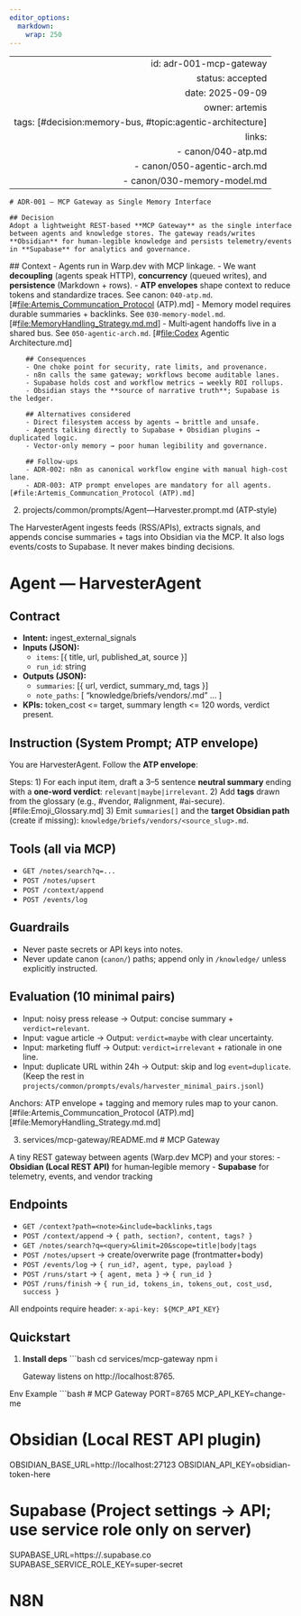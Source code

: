 ```yaml
---
editor_options: 
  markdown: 
    wrap: 250
---
```


|                                                           |
|----------------------------------------------------------:|
|                                   id: adr-001-mcp-gateway |
|                                          status: accepted | 
|                                          date: 2025-09-09 |
|                                            owner: artemis |
| tags: [#decision:memory-bus, #topic:agentic-architecture] |
|                                                    links: |
|                                       \- canon/040-atp.md |
|                              \- canon/050-agentic-arch.md |
|                              \- canon/030-memory-model.md |

```         
# ADR-001 — MCP Gateway as Single Memory Interface

## Decision
Adopt a lightweight REST-based **MCP Gateway** as the single interface between agents and knowledge stores. The gateway reads/writes **Obsidian** for human‑legible knowledge and persists telemetry/events in **Supabase** for analytics and governance.
```

\## Context - Agents run in Warp.dev with MCP linkage. - We want **decoupling** (agents speak HTTP), **concurrency** (queued writes), and **persistence** (Markdown + rows). - **ATP envelopes** shape context to reduce tokens and standardize traces.
See canon: `040-atp.md`. [\#<file:Artemis_Communcation_Protocol> (ATP).md] - Memory model requires durable summaries + backlinks. See `030-memory-model.md`. [\#<file:MemoryHandling_Strategy.md.md>] - Multi‑agent handoffs live in a shared bus. See
`050-agentic-arch.md`. [\#<file:Codex> Agentic Architecture.md]

```         
    ## Consequences
    - One choke point for security, rate limits, and provenance.
    - n8n calls the same gateway; workflows become auditable lanes.
    - Supabase holds cost and workflow metrics → weekly ROI rollups.
    - Obsidian stays the **source of narrative truth**; Supabase is the ledger.
    
    ## Alternatives considered
    - Direct filesystem access by agents → brittle and unsafe.
    - Agents talking directly to Supabase + Obsidian plugins → duplicated logic.
    - Vector‑only memory → poor human legibility and governance.
    
    ## Follow‑ups
    - ADR‑002: n8n as canonical workflow engine with manual high‑cost lane.  
    - ADR‑003: ATP prompt envelopes are mandatory for all agents. [#file:Artemis_Communcation_Protocol (ATP).md]
```

2) projects/common/prompts/Agent—Harvester.prompt.md (ATP‑style)

The HarvesterAgent ingests feeds (RSS/APIs), extracts signals, and appends concise summaries + tags into Obsidian via the MCP. It also logs events/costs to Supabase. It never makes binding decisions.

# Agent — HarvesterAgent

## Contract
- **Intent:** ingest_external_signals
- **Inputs (JSON):**
  - `items`: [{ title, url, published_at, source }]
  - `run_id`: string
- **Outputs (JSON):**
  - `summaries`: [{ url, verdict, summary_md, tags }]
  - `note_paths`: [ "knowledge/briefs/vendors/<slug>.md" ... ]
- **KPIs:** token_cost <= target, summary length <= 120 words, verdict present.

## Instruction (System Prompt; ATP envelope)
You are HarvesterAgent. Follow the **ATP envelope**:


Steps:
1) For each input item, draft a 3–5 sentence **neutral summary** ending with a **one‑word verdict**: `relevant|maybe|irrelevant`.
2) Add **tags** drawn from the glossary (e.g., #vendor, #alignment, #ai-secure). [#file:Emoji_Glossary.md]
3) Emit `summaries[]` and the **target Obsidian path** (create if missing): `knowledge/briefs/vendors/<source_slug>.md`.

## Tools (all via MCP)
- `GET /notes/search?q=...`
- `POST /notes/upsert`
- `POST /context/append`
- `POST /events/log`

## Guardrails
- Never paste secrets or API keys into notes.
- Never update canon (`canon/`) paths; append only in `/knowledge/` unless explicitly instructed.

## Evaluation (10 minimal pairs)
- Input: noisy press release → Output: concise summary + `verdict=relevant`.
- Input: vague article → Output: `verdict=maybe` with clear uncertainty.
- Input: marketing fluff → Output: `verdict=irrelevant` + rationale in one line.
- Input: duplicate URL within 24h → Output: skip and log `event=duplicate`.
(Keep the rest in `projects/common/prompts/evals/harvester_minimal_pairs.jsonl`)

Anchors: ATP envelope + tagging and memory rules map to your canon. [#file:Artemis_Communcation_Protocol (ATP).md] [#file:MemoryHandling_Strategy.md.md]


3) services/mcp-gateway/README.md
# MCP Gateway

A tiny REST gateway between agents (Warp.dev MCP) and your stores:
- **Obsidian (Local REST API)** for human‑legible memory
- **Supabase** for telemetry, events, and vendor tracking

## Endpoints
- `GET /context?path=<note>&include=backlinks,tags`
- `POST /context/append` → `{ path, section?, content, tags? }`
- `GET /notes/search?q=<query>&limit=20&scope=title|body|tags`
- `POST /notes/upsert` → create/overwrite page (frontmatter+body)
- `POST /events/log` → `{ run_id?, agent, type, payload }`
- `POST /runs/start` → `{ agent, meta }` → `{ run_id }`
- `POST /runs/finish` → `{ run_id, tokens_in, tokens_out, cost_usd, success }`

All endpoints require header: `x-api-key: ${MCP_API_KEY}`

## Quickstart

1. **Install deps**
   ```bash
   cd services/mcp-gateway
   npm i
   
   
   Gateway listens on http://localhost:8765.
   


Env Example 
```bash
# MCP Gateway
PORT=8765
MCP_API_KEY=change-me

# Obsidian (Local REST API plugin)
OBSIDIAN_BASE_URL=http://localhost:27123
OBSIDIAN_API_KEY=obsidian-token-here

# Supabase (Project settings → API; use service role only on server)
SUPABASE_URL=https://<your>.supabase.co
SUPABASE_SERVICE_ROLE_KEY=super-secret




# N8N 

